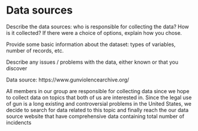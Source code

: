 # Data sources
Describe the data sources: who is responsible for collecting the data? How is it collected? If there were a choice of options, explain how you chose.

Provide some basic information about the dataset: types of variables, number of records, etc.

Describe any issues / problems with the data, either known or that you discover

Data source: https://www.gunviolencearchive.org/

All members in our group are responsible for collecting data since we hope to collect data on topics that both of us are interested in. Since the legal use of gun is a long existing and controversial problems in the United States, we decide to search for data related to this topic and finally reach the our data source website that have comprehensive data containing total number of incidencts